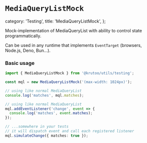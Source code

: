 # `MediaQueryListMock`

  category: 'Testing',
  title: 'MediaQueryListMock',
};

Mock-implementation of MediaQueryList with ability to control state programmatically.

Can be used in any runtime that implements `EventTarget` (browsers, Node.js, Deno, Bun...).

### Basic usage

```ts
import { MediaQueryListMock } from '@krutoo/utils/testing';

const mql = new MediaQueryListMock('(max-width: 1024px)');

// using like normal MediaQueryList
console.log('matches', mql.matches);

// using like normal MediaQueryList
mql.addEventListener('change', event => {
  console.log('matches', event.matches);
});

// ...somewhere in your tests
// it will dispatch event and call each registered listener
mql.simulateChange({ matches: true });
```
